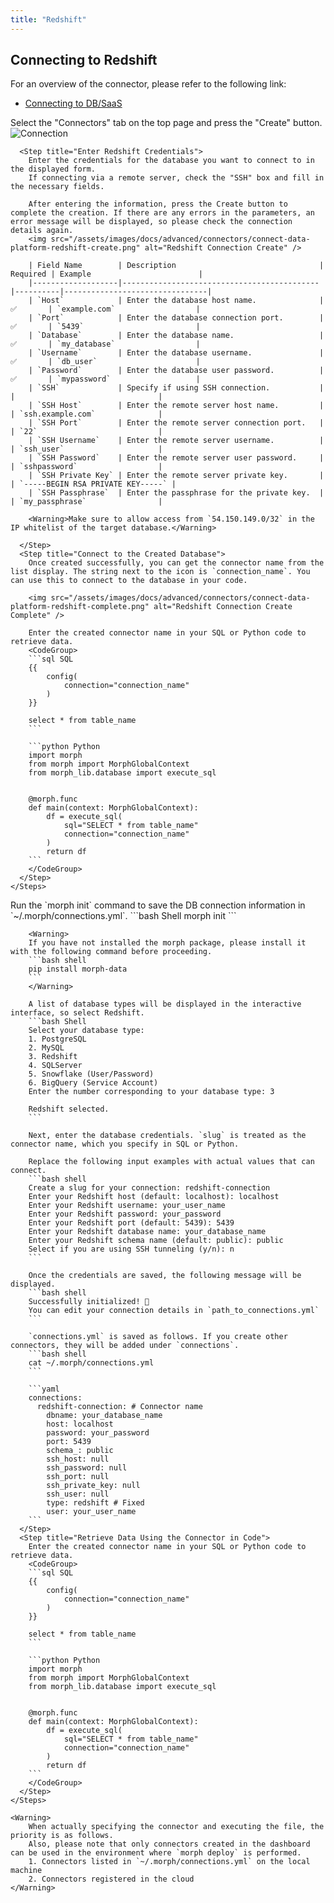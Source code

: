 ```yaml
---
title: "Redshift"
---
```


## Connecting to Redshift

For an overview of the connector, please refer to the following link:

- [Connecting to DB/SaaS](/docs/en/develop/guides/integration)

<Tabs>
  <Tab title="Dashboard">
    <Steps>
      <Step title="Create a Connector">
        Select the "Connectors" tab on the top page and press the "Create" button.
        <img src="/assets/images/docs/advanced/connectors/connect-data-platform-connection.png" alt="Connection" />
      </Step>

      <Step title="Enter Redshift Credentials">
        Enter the credentials for the database you want to connect to in the displayed form.
        If connecting via a remote server, check the "SSH" box and fill in the necessary fields.

        After entering the information, press the Create button to complete the creation. If there are any errors in the parameters, an error message will be displayed, so please check the connection details again.
        <img src="/assets/images/docs/advanced/connectors/connect-data-platform-redshift-create.png" alt="Redshift Connection Create" />

        | Field Name        | Description                                | Required | Example                        |
        |-------------------|--------------------------------------------|----------|--------------------------------|
        | `Host`            | Enter the database host name.              | ✅       | `example.com`                  |
        | `Port`            | Enter the database connection port.        | ✅       | `5439`                         |
        | `Database`        | Enter the database name.                   | ✅       | `my_database`                  |
        | `Username`        | Enter the database username.               | ✅       | `db_user`                      |
        | `Password`        | Enter the database user password.          | ✅       | `mypassword`                   |
        | `SSH`             | Specify if using SSH connection.           |          |                                |
        | `SSH Host`        | Enter the remote server host name.         |          | `ssh.example.com`              |
        | `SSH Port`        | Enter the remote server connection port.   |          | `22`                           |
        | `SSH Username`    | Enter the remote server username.          |          | `ssh_user`                     |
        | `SSH Password`    | Enter the remote server user password.     |          | `sshpassword`                  |
        | `SSH Private Key` | Enter the remote server private key.       |          | `-----BEGIN RSA PRIVATE KEY-----` |
        | `SSH Passphrase`  | Enter the passphrase for the private key.  |          | `my_passphrase`                |

        <Warning>Make sure to allow access from `54.150.149.0/32` in the IP whitelist of the target database.</Warning>

      </Step>
      <Step title="Connect to the Created Database">
        Once created successfully, you can get the connector name from the list display. The string next to the icon is `connection_name`. You can use this to connect to the database in your code.

        <img src="/assets/images/docs/advanced/connectors/connect-data-platform-redshift-complete.png" alt="Redshift Connection Create Complete" />

        Enter the created connector name in your SQL or Python code to retrieve data.
        <CodeGroup>
        ```sql SQL
        {{
            config(
                connection="connection_name"
            )
        }}

        select * from table_name
        ```

        ```python Python
        import morph
        from morph import MorphGlobalContext
        from morph_lib.database import execute_sql


        @morph.func
        def main(context: MorphGlobalContext):
            df = execute_sql(
                sql="SELECT * from table_name"
                connection="connection_name"
            )
            return df
        ```
        </CodeGroup>
      </Step>
    </Steps>

  </Tab>
  <Tab title="Local Version">
    <Steps>
      <Step title="Run the morph init Command">
        Run the `morph init` command to save the DB connection information in `~/.morph/connections.yml`.
        ```bash Shell
        morph init
        ```

        <Warning>
        If you have not installed the morph package, please install it with the following command before proceeding.
        ```bash shell
        pip install morph-data
        ```
        </Warning>

        A list of database types will be displayed in the interactive interface, so select Redshift.
        ```bash Shell
        Select your database type:
        1. PostgreSQL
        2. MySQL
        3. Redshift
        4. SQLServer
        5. Snowflake (User/Password)
        6. BigQuery (Service Account)
        Enter the number corresponding to your database type: 3

        Redshift selected.
        ```

        Next, enter the database credentials. `slug` is treated as the connector name, which you specify in SQL or Python.

        Replace the following input examples with actual values that can connect.
        ```bash shell
        Create a slug for your connection: redshift-connection
        Enter your Redshift host (default: localhost): localhost
        Enter your Redshift username: your_user_name
        Enter your Redshift password: your_password
        Enter your Redshift port (default: 5439): 5439
        Enter your Redshift database name: your_database_name
        Enter your Redshift schema name (default: public): public
        Select if you are using SSH tunneling (y/n): n
        ```

        Once the credentials are saved, the following message will be displayed.
        ```bash shell
        Successfully initialized! 🎉
        You can edit your connection details in `path_to_connections.yml`
        ```

        `connections.yml` is saved as follows. If you create other connectors, they will be added under `connections`.
        ```bash shell
        cat ~/.morph/connections.yml
        ```

        ```yaml
        connections:
          redshift-connection: # Connector name
            dbname: your_database_name
            host: localhost
            password: your_password
            port: 5439
            schema_: public
            ssh_host: null
            ssh_password: null
            ssh_port: null
            ssh_private_key: null
            ssh_user: null
            type: redshift # Fixed
            user: your_user_name
        ```
      </Step>
      <Step title="Retrieve Data Using the Connector in Code">
        Enter the created connector name in your SQL or Python code to retrieve data.
        <CodeGroup>
        ```sql SQL
        {{
            config(
                connection="connection_name"
            )
        }}

        select * from table_name
        ```

        ```python Python
        import morph
        from morph import MorphGlobalContext
        from morph_lib.database import execute_sql


        @morph.func
        def main(context: MorphGlobalContext):
            df = execute_sql(
                sql="SELECT * from table_name"
                connection="connection_name"
            )
            return df
        ```
        </CodeGroup>
      </Step>
    </Steps>

    <Warning>
        When actually specifying the connector and executing the file, the priority is as follows.
        Also, please note that only connectors created in the dashboard can be used in the environment where `morph deploy` is performed.
        1. Connectors listed in `~/.morph/connections.yml` on the local machine
        2. Connectors registered in the cloud
    </Warning>

  </Tab>
</Tabs>

